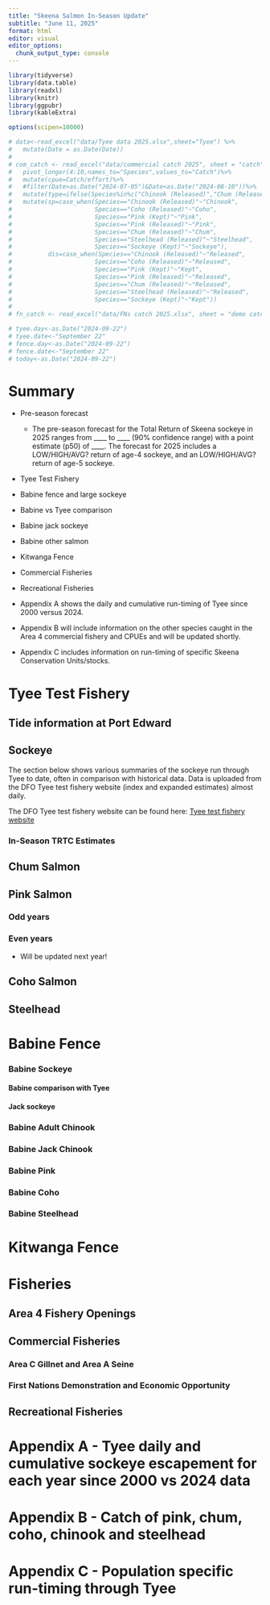 ```yaml
---
title: "Skeena Salmon In-Season Update"
subtitle: "June 11, 2025"
format: html
editor: visual
editor_options: 
  chunk_output_type: console
---
```


```r
library(tidyverse)
library(data.table)
library(readxl)
library(knitr)
library(ggpubr)
library(kableExtra)

options(scipen=10000)
```

```r
# data<-read_excel("data/Tyee data 2025.xlsx",sheet="Tyee") %>%
#   mutate(Date = as.Date(Date))
# 
# com_catch <- read_excel("data/commercial catch 2025", sheet = "catch") %>%
#   pivot_longer(4:10,names_to="Species",values_to="Catch")%>%
#   mutate(cpue=Catch/effort)%>%
#   #filter(Date>as.Date("2024-07-05")&Date<as.Date("2024-08-10"))%>%
#   mutate(type=ifelse(Species%in%c("Chinook (Released)","Chum (Released)","Steelhead (Released)","Coho (Released)"),"Released","Kept"))%>%
#   mutate(sp=case_when(Species=="Chinook (Released)"~"Chinook",
#                       Species=="Coho (Released)"~"Coho",
#                       Species=="Pink (Kept)"~"Pink",
#                       Species=="Pink (Released)"~"Pink",
#                       Species=="Chum (Released)"~"Chum",
#                       Species=="Steelhead (Released)"~"Steelhead",
#                       Species=="Sockeye (Kept)"~"Sockeye"),
#          dis=case_when(Species=="Chinook (Released)"~"Released",
#                       Species=="Coho (Released)"~"Released",
#                       Species=="Pink (Kept)"~"Kept",
#                       Species=="Pink (Released)"~"Released",
#                       Species=="Chum (Released)"~"Released",
#                       Species=="Steelhead (Released)"~"Released",
#                       Species=="Sockeye (Kept)"~"Kept"))
# 
# fn_catch <- read_excel("data/FNs catch 2025.xlsx", sheet = "demo catches")
```

```r
# tyee.day<-as.Date("2024-09-22")
# tyee.date<-"September 22"
# fence.day<-as.Date("2024-09-22")
# fence.date<-"September 22"
# today<-as.Date("2024-09-22")
```

# Summary

-   Pre-season forecast

    -   The pre-season forecast for the Total Return of Skeena sockeye in 2025 ranges from ____ to ____ (90% confidence range) with a point estimate (p50) of ____. The forecast for 2025 includes a LOW/HIGH/AVG? return of age-4 sockeye, and an LOW/HIGH/AVG? return of age-5 sockeye.
    

-   Tyee Test Fishery

-   Babine fence and large sockeye

-   Babine vs Tyee comparison

-   Babine jack sockeye

-   Babine other salmon

-   Kitwanga Fence

-   Commercial Fisheries

-   Recreational Fisheries

-   Appendix A shows the daily and cumulative run-timing of Tyee since 2000 versus 2024.

-   Appendix B will include information on the other species caught in the Area 4 commercial fishery and CPUEs and will be updated shortly.

-   Appendix C includes information on run-timing of specific Skeena Conservation Units/stocks.

# Tyee Test Fishery

## Tide information at Port Edward

## Sockeye

The section below shows various summaries of the sockeye run through Tyee to date, often in comparison with historical data. Data is uploaded from the DFO Tyee test fishery website (index and expanded estimates) almost daily.

The DFO Tyee test fishery website can be found here: [Tyee test fishery website](https://www.pac.dfo-mpo.gc.ca/fm-gp/northcoast-cotenord/skeenatyee-eng.html)

### In-Season TRTC Estimates

## Chum Salmon

## Pink Salmon

### Odd years

### Even years

-   Will be updated next year!

## Coho Salmon

## Steelhead

# Babine Fence

### Babine Sockeye

#### Babine comparison with Tyee

#### Jack sockeye

### Babine Adult Chinook

### Babine Jack Chinook

### Babine Pink

### Babine Coho

### Babine Steelhead

# Kitwanga Fence

# Fisheries

## Area 4 Fishery Openings

## Commercial Fisheries

### Area C Gillnet and Area A Seine

### First Nations Demonstration and Economic Opportunity

## Recreational Fisheries

# Appendix A - Tyee daily and cumulative sockeye escapement for each year since 2000 vs 2024 data

# Appendix B - Catch of pink, chum, coho, chinook and steelhead

# Appendix C - Population specific run-timing through Tyee
